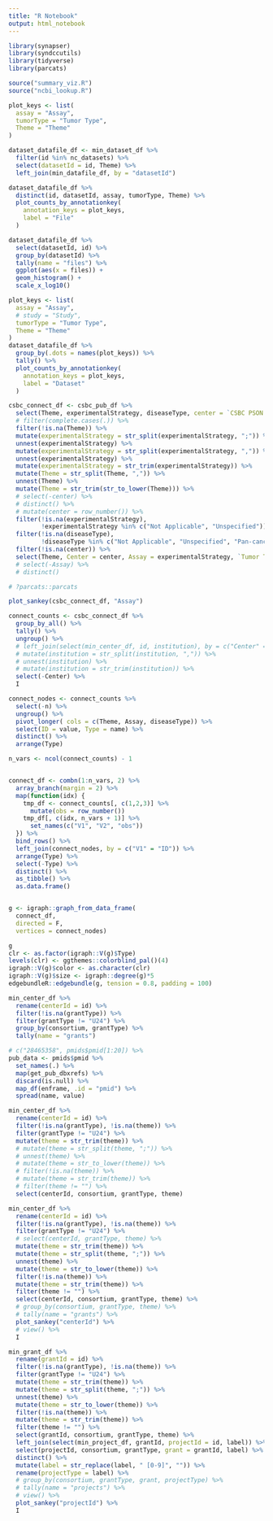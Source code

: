```yaml
---
title: "R Notebook"
output: html_notebook
---
```


```r
library(synapser)
library(syndccutils)
library(tidyverse)
library(parcats)

source("summary_viz.R")
source("ncbi_lookup.R")
```


```r
plot_keys <- list(
  assay = "Assay", 
  tumorType = "Tumor Type",
  Theme = "Theme"
)

dataset_datafile_df <- min_dataset_df %>% 
  filter(id %in% nc_datasets) %>% 
  select(datasetId = id, Theme) %>% 
  left_join(min_datafile_df, by = "datasetId") 

dataset_datafile_df %>%
  distinct(id, datasetId, assay, tumorType, Theme) %>% 
  plot_counts_by_annotationkey(
    annotation_keys = plot_keys,
    label = "File"
  )
```

```r
dataset_datafile_df %>% 
  select(datasetId, id) %>% 
  group_by(datasetId) %>% 
  tally(name = "files") %>% 
  ggplot(aes(x = files)) + 
  geom_histogram() +
  scale_x_log10()
```


```r
plot_keys <- list(
  assay = "Assay",
  # study = "Study",
  tumorType = "Tumor Type",
  Theme = "Theme"
)
dataset_datafile_df %>% 
  group_by(.dots = names(plot_keys)) %>% 
  tally() %>% 
  plot_counts_by_annotationkey(
    annotation_keys = plot_keys, 
    label = "Dataset"
  )
```


```r
csbc_connect_df <- csbc_pub_df %>%
  select(Theme, experimentalStrategy, diseaseType, center = `CSBC PSON Center`) %>%
  # filter(complete.cases(.)) %>%
  filter(!is.na(Theme)) %>% 
  mutate(experimentalStrategy = str_split(experimentalStrategy, ";")) %>%
  unnest(experimentalStrategy) %>%
  mutate(experimentalStrategy = str_split(experimentalStrategy, ",")) %>%
  unnest(experimentalStrategy) %>%
  mutate(experimentalStrategy = str_trim(experimentalStrategy)) %>% 
  mutate(Theme = str_split(Theme, ",")) %>%
  unnest(Theme) %>%
  mutate(Theme = str_trim(str_to_lower(Theme))) %>% 
  # select(-center) %>% 
  # distinct() %>% 
  # mutate(center = row_number()) %>% 
  filter(!is.na(experimentalStrategy),
         !experimentalStrategy %in% c("Not Applicable", "Unspecified")) %>% 
  filter(!is.na(diseaseType),
         !diseaseType %in% c("Not Applicable", "Unspecified", "Pan-cancer")) %>% 
  filter(!is.na(center)) %>% 
  select(Theme, Center = center, Assay = experimentalStrategy, `Tumor Type` = diseaseType)
  # select(-Assay) %>% 
  # distinct()

# ?parcats::parcats

plot_sankey(csbc_connect_df, "Assay")
```


```r
connect_counts <- csbc_connect_df %>% 
  group_by_all() %>% 
  tally() %>% 
  ungroup() %>% 
  # left_join(select(min_center_df, id, institution), by = c("Center" = "id")) %>% 
  # mutate(institution = str_split(institution, ",")) %>%
  # unnest(institution) %>%
  # mutate(institution = str_trim(institution)) %>% 
  select(-Center) %>% 
  I

connect_nodes <- connect_counts %>% 
  select(-n) %>% 
  ungroup() %>% 
  pivot_longer( cols = c(Theme, Assay, diseaseType)) %>% 
  select(ID = value, Type = name) %>% 
  distinct() %>% 
  arrange(Type)

n_vars <- ncol(connect_counts) - 1


connect_df <- combn(1:n_vars, 2) %>% 
  array_branch(margin = 2) %>% 
  map(function(idx) {
    tmp_df <- connect_counts[, c(1,2,3)] %>% 
      mutate(obs = row_number())
    tmp_df[, c(idx, n_vars + 1)] %>% 
      set_names(c("V1", "V2", "obs"))
  }) %>% 
  bind_rows() %>% 
  left_join(connect_nodes, by = c("V1" = "ID")) %>% 
  arrange(Type) %>% 
  select(-Type) %>%
  distinct() %>%
  as_tibble() %>% 
  as.data.frame() 


g <- igraph::graph_from_data_frame(
  connect_df, 
  directed = F,
  vertices = connect_nodes)

g
clr <- as.factor(igraph::V(g)$Type)
levels(clr) <- ggthemes::colorblind_pal()(4)
igraph::V(g)$color <- as.character(clr)
igraph::V(g)$size <- igraph::degree(g)*5
edgebundleR::edgebundle(g, tension = 0.8, padding = 100)
```


```r
min_center_df %>% 
  rename(centerId = id) %>% 
  filter(!is.na(grantType)) %>% 
  filter(grantType != "U24") %>% 
  group_by(consortium, grantType) %>% 
  tally(name = "grants")
```


```r
# c("28465358", pmids$pmid[1:20]) %>% 
pub_data <- pmids$pmid %>% 
  set_names(.) %>% 
  map(get_pub_dbxrefs) %>% 
  discard(is.null) %>% 
  map_df(enframe, .id = "pmid") %>% 
  spread(name, value)
```


```r
min_center_df %>% 
  rename(centerId = id) %>% 
  filter(!is.na(grantType), !is.na(theme)) %>%
  filter(grantType != "U24") %>%
  mutate(theme = str_trim(theme)) %>%
  # mutate(theme = str_split(theme, ";")) %>%
  # unnest(theme) %>%
  # mutate(theme = str_to_lower(theme)) %>%
  # filter(!is.na(theme)) %>%
  # mutate(theme = str_trim(theme)) %>%
  # filter(theme != "") %>% 
  select(centerId, consortium, grantType, theme)
```

```r
min_center_df %>% 
  rename(centerId = id) %>% 
  filter(!is.na(grantType), !is.na(theme)) %>%
  filter(grantType != "U24") %>%
  # select(centerId, grantType, theme) %>% 
  mutate(theme = str_trim(theme)) %>%
  mutate(theme = str_split(theme, ";")) %>%
  unnest(theme) %>%
  mutate(theme = str_to_lower(theme)) %>%
  filter(!is.na(theme)) %>%
  mutate(theme = str_trim(theme)) %>%
  filter(theme != "") %>% 
  select(centerId, consortium, grantType, theme) %>%
  # group_by(consortium, grantType, theme) %>% 
  # tally(name = "grants") %>%
  plot_sankey("centerId") %>%
  # view() %>% 
  I

```


```r
min_grant_df %>% 
  rename(grantId = id) %>% 
  filter(!is.na(grantType), !is.na(theme)) %>%
  filter(grantType != "U24") %>%
  mutate(theme = str_trim(theme)) %>%
  mutate(theme = str_split(theme, ";")) %>%
  unnest(theme) %>%
  mutate(theme = str_to_lower(theme)) %>%
  filter(!is.na(theme)) %>%
  mutate(theme = str_trim(theme)) %>%
  filter(theme != "") %>% 
  select(grantId, consortium, grantType, theme) %>%
  left_join(select(min_project_df, grantId, projectId = id, label)) %>% 
  select(projectId, consortium, grantType, grant = grantId, label) %>% 
  distinct() %>% 
  mutate(label = str_replace(label, " [0-9]", "")) %>% 
  rename(projectType = label) %>% 
  # group_by(consortium, grantType, grant, projectType) %>%
  # tally(name = "projects") %>%
  # view() %>% 
  plot_sankey("projectId") %>%
  I
```






